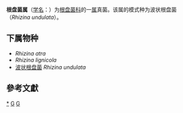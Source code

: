 {{Automatic taxobox
| taxon = Rhizina
| authority = Fr., 1815
| image = Rhizina undulata.JPG
| image_caption = Rhizina undulata
| type species = 波状根盘菌<br>''Rhizina undulata''
| type species authority = Fr., 1815
}}
'''根盘菌属'''（[[学名|学名]]：{{lang|la|''Rhizina''}}）为[[根盘菌科|根盘菌科]]的一[[属|属]]真菌。该属的模式种为波状根盘菌（''Rhizina undulata''）。

==下属物种==
* ''Rhizina atra''
* ''Rhizina lignicola''
* [[波状根盘菌|波状根盘菌]] ''Rhizina undulata''

==參考文獻==
{{reflist}}

{{taxonbar}}

[[Category:_根盘菌属|*]]
[[Category:_根盘菌科|G]]
[[Category:_1815年描述的分类群|G]]